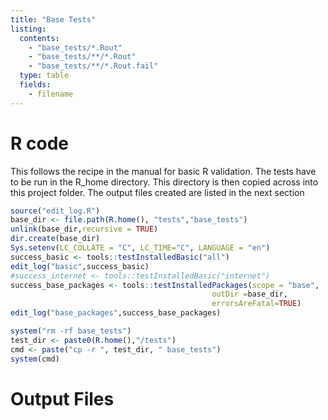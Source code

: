 ```yaml
---
title: "Base Tests"
listing:
  contents:
    - "base_tests/*.Rout"
    - "base_tests/**/*.Rout"
    - "base_tests/**/*.Rout.fail"
  type: table
  fields: 
    - filename
---
```


# R code

This follows the recipe in the manual for basic R validation.  The tests have to be run in the R_home directory. This directory is then copied across into this project folder. The output files created are listed in the next section


```r
source("edit_log.R")
base_dir <- file.path(R.home(), "tests","base_tests")
unlink(base_dir,recursive = TRUE)
dir.create(base_dir)
Sys.setenv(LC_COLLATE = "C", LC_TIME="C", LANGUAGE = "en")
success_basic <- tools::testInstalledBasic("all")
edit_log("basic",success_basic)
#success_internet <- tools::testInstalledBasic("internet")
success_base_packages <- tools::testInstalledPackages(scope = "base", 
                                             outDir =base_dir,
                                             errorsAreFatal=TRUE)
edit_log("base_packages",success_base_packages)

system("rm -rf base_tests")
test_dir <- paste0(R.home(),"/tests")
cmd <- paste("cp -r ", test_dir, " base_tests")
system(cmd)

```

# Output Files

